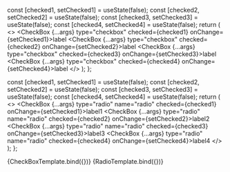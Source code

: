 

<Meta
  title="CheckBox"
  component={CheckBox}
/>

  const [checked1, setChecked1] = useState(false);
  const [checked2, setChecked2] = useState(false);
  const [checked3, setChecked3] = useState(false);
  const [checked4, setChecked4] = useState(false);
  return (
    <>
      <CheckBox {...args} type="checkbox" checked={checked1} onChange={setChecked1}>label</CheckBox>
      <CheckBox {...args} type="checkbox" checked={checked2} onChange={setChecked2}>label</CheckBox>
      <CheckBox {...args} type="checkbox" checked={checked3} onChange={setChecked3}>label</CheckBox>
      <CheckBox {...args} type="checkbox" checked={checked4} onChange={setChecked4}>label</CheckBox>
    </>
  );
};

  const [checked1, setChecked1] = useState(false);
  const [checked2, setChecked2] = useState(false);
  const [checked3, setChecked3] = useState(false);
  const [checked4, setChecked4] = useState(false);
  return (
    <>
      <CheckBox {...args} type="radio" name="radio" checked={checked1} onChange={setChecked1}>label1</CheckBox>
      <CheckBox {...args} type="radio" name="radio" checked={checked2} onChange={setChecked2}>label2</CheckBox>
      <CheckBox {...args} type="radio" name="radio" checked={checked3} onChange={setChecked3}>label3</CheckBox>
      <CheckBox {...args} type="radio" name="radio" checked={checked4} onChange={setChecked4}>label4</CheckBox>
    </>
  );
};

<Canvas>
  <Story
    name="checkbox"
    args={{
      labelStyle: {
        margin: '0 10px',
      },
      checkboxStyle: {
        marginRight: '5px',
      },
    }}
  >
    {CheckBoxTemplate.bind({})}
  </Story>
</Canvas>

<Canvas>
  <Story
    name="radio"
    args={{
      labelStyle: {
        margin: '0 10px',
      },
      checkboxStyle: {
        marginRight: '5px',
      },
    }}
  >
    {RadioTemplate.bind({})}
  </Story>
</Canvas>
